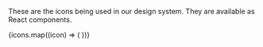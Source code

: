 
<Meta title="Tokens/Icons" />

<Title>Icons</Title>

These are the icons being used in our design system. They are available as React components.

<IconGallery>
	{icons.map((icon) => (
		<IconItem key={icon} name={icon}>
			<Icon type={icon} />
		</IconItem>
	))}
</IconGallery>
